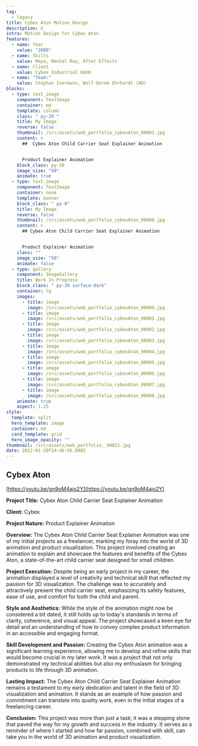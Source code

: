 ```yaml
---
tag:
  - legacy
title: Cybex Aton Motion Design
description: X
intro: Motion Design for Cybex Aton
features:
  - name: Year
    value: "2008"
  - name: Skills
    value: Maya, Mental Ray, After Effects
  - name: Client
    value: Cybex Industrial GmbH
  - name: "Team:"
    value: Stephan Isermann, Wolf-Derek Ehrhardt (AD)
blocks:
  - type: text_image
    component: TextImage
    container: md
    template: column
    class: " py-20 "
    title: My Image
    reverse: false
    thumbnail: /src/assets/web_portfolio_cybexAton_00001.jpg
    content: >
      ##  Cybex Aton Child Carrier Seat Explainer Animation


      Product Explainer Animation
    block_class: py-20
    image_size: "50"
    animate: true
  - type: text_image
    component: TextImage
    container: none
    template: banner
    block_class: " py-0"
    title: My Image
    reverse: false
    thumbnail: /src/assets/web_portfolio_cybexAton_00000.jpg
    content: >
      ## Cybex Aton Child Carrier Seat Explainer Animation


      Product Explainer Animation
    class: ""
    image_size: "50"
    animate: false
  - type: gallery
    component: ImageGallery
    title: Work In Progress
    block_class: " py-20 surface-dark"
    container: lg
    images:
      - title: image
        image: /src/assets/web_portfolio_cybexAton_00000.jpg
      - title: image
        image: /src/assets/web_portfolio_cybexAton_00001.jpg
      - title: image
        image: /src/assets/web_portfolio_cybexAton_00002.jpg
      - title: image
        image: /src/assets/web_portfolio_cybexAton_00003.jpg
      - title: image
        image: /src/assets/web_portfolio_cybexAton_00004.jpg
      - title: image
        image: /src/assets/web_portfolio_cybexAton_00005.jpg
      - title: image
        image: /src/assets/web_portfolio_cybexAton_00006.jpg
      - title: image
        image: /src/assets/web_portfolio_cybexAton_00007.jpg
      - title: image
        image: /src/assets/web_portfolio_cybexAton_00008.jpg
    animate: true
    aspect: 1.25
style:
  template: split
  hero_template: image
  container: md
  card_template: grid
  hero_image_opacity: ""
thumbnail: /src/assets/web_portfolio__00021.jpg
date: 2012-01-20T14:46:56.898Z
---
```


## Cybex Aton

[https://youtu.be/gn9oM4ajo2Y](https://youtu.be/gn9oM4ajo2Y)

**Project Title:** Cybex Aton Child Carrier Seat Explainer Animation

**Client:** Cybex

**Project Nature:** Product Explainer Animation

**Overview:**
The Cybex Aton Child Carrier Seat Explainer Animation was one of my initial projects as a freelancer, marking my foray into the world of 3D animation and product visualization. This project involved creating an animation to explain and showcase the features and benefits of the Cybex Aton, a state-of-the-art child carrier seat designed for small children.

**Project Execution:**
Despite being an early project in my career, the animation displayed a level of creativity and technical skill that reflected my passion for 3D visualization. The challenge was to accurately and attractively present the child carrier seat, emphasizing its safety features, ease of use, and comfort for both the child and parent.

**Style and Aesthetics:**
While the style of the animation might now be considered a bit dated, it still holds up to today's standards in terms of clarity, coherence, and visual appeal. The project showcased a keen eye for detail and an understanding of how to convey complex product information in an accessible and engaging format.

**Skill Development and Passion:**
Creating the Cybex Aton animation was a significant learning experience, allowing me to develop and refine skills that would become crucial in my later work. It was a project that not only demonstrated my technical abilities but also my enthusiasm for bringing products to life through 3D animation.

**Lasting Impact:**
The Cybex Aton Child Carrier Seat Explainer Animation remains a testament to my early dedication and talent in the field of 3D visualization and animation. It stands as an example of how passion and commitment can translate into quality work, even in the initial stages of a freelancing career.

**Conclusion:**
This project was more than just a task; it was a stepping stone that paved the way for my growth and success in the industry. It serves as a reminder of where I started and how far passion, combined with skill, can take you in the world of 3D animation and product visualization.
